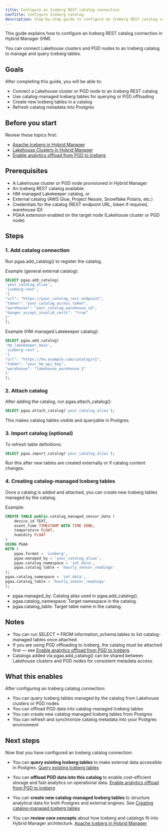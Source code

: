 ```yaml
---
title: Configure an Iceberg REST catalog connection
navTitle: Configure Iceberg catalog
description: Step-by-step guide to configure an Iceberg REST catalog connection in Hybrid Manager for querying Iceberg tables from Lakehouse clusters or PGD nodes.
---
```


This guide explains how to configure an Iceberg REST catalog connection in Hybrid Manager (HM).

You can connect Lakehouse clusters and PGD nodes to an Iceberg catalog to manage and query Iceberg tables.

## Goals

After completing this guide, you will be able to:

- Connect a Lakehouse cluster or PGD node to an Iceberg REST catalog
- Use catalog-managed Iceberg tables for querying or PGD offloading
- Create new Iceberg tables in a catalog
- Refresh catalog metadata into Postgres

## Before you start

Review these topics first:

- [Apache Iceberg in Hybrid Manager](../../iceberg)
- [Lakehouse Clusters in Hybrid Manager](../../lakehouse)
- [Enable analytics offload from PGD to Iceberg](./offload-pgd-to-iceberg)

## Prerequisites

- A Lakehouse cluster or PGD node provisioned in Hybrid Manager
- An Iceberg REST catalog available:
- HM-managed Lakekeeper catalog, or
- External catalog (AWS Glue, Project Nessie, Snowflake Polaris, etc.)
- Credentials for the catalog (REST endpoint URL, token if required, warehouse ID)
- PGAA extension enabled on the target node (Lakehouse cluster or PGD node)

## Steps

### 1. Add catalog connection

Run pgaa.add_catalog() to register the catalog.

Example (general external catalog):

```sql
SELECT pgaa.add_catalog(
'your_catalog_alias',
'iceberg-rest',
'{
"url": "https://your_catalog_rest_endpoint",
"token": "your_catalog_access_token",
"warehouse": "your_catalog_warehouse_id",
"danger_accept_invalid_certs": "true"
}'
);
```

Example (HM-managed Lakekeeper catalog):

```sql
SELECT pgaa.add_catalog(
'hm_lakekeeper_main',
'iceberg-rest',
'{
"url": "https://hm.example.com/catalog/v1",
"token": "your_hm_api_key",
"warehouse": "lakehouse_warehouse_1"
}'
);
```

### 2. Attach catalog

After adding the catalog, run pgaa.attach_catalog():

```sql
SELECT pgaa.attach_catalog('your_catalog_alias');
```
This makes catalog tables visible and queryable in Postgres.

### 3. Import catalog (optional)

To refresh table definitions:

```sql
SELECT pgaa.import_catalog('your_catalog_alias');
```
Run this after new tables are created externally or if catalog content changes.

### 4. Creating catalog-managed Iceberg tables

Once a catalog is added and attached, you can create new Iceberg tables managed by the catalog.

Example:

```sql
CREATE TABLE public.catalog_managed_sensor_data (
    device_id TEXT,
    event_time TIMESTAMP WITH TIME ZONE,
    temperature FLOAT,
    humidity FLOAT
)
USING PGAA
WITH (
    pgaa.format = 'iceberg',
    pgaa.managed_by = 'your_catalog_alias',
    pgaa.catalog_namespace = 'iot_data',
    pgaa.catalog_table = 'hourly_sensor_readings'
);
pgaa.catalog_namespace = 'iot_data',
pgaa.catalog_table = 'hourly_sensor_readings'
);
```

- pgaa.managed_by: Catalog alias used in pgaa.add_catalog().
- pgaa.catalog_namespace: Target namespace in the catalog.
- pgaa.catalog_table: Target table name in the catalog.

## Notes

- You can run SELECT * FROM information_schema.tables to list catalog-managed tables once attached.
- If you are using PGD offloading to Iceberg, the catalog must be attached first — see [Enable analytics offload from PGD to Iceberg](./offload-pgd-to-iceberg).
- Catalogs added via pgaa.add_catalog() can be shared between Lakehouse clusters and PGD nodes for consistent metadata access.

## What this enables

After configuring an Iceberg catalog connection:

- You can query Iceberg tables managed by the catalog from Lakehouse clusters or PGD nodes
- You can offload PGD data into catalog-managed Iceberg tables
- You can create new catalog-managed Iceberg tables from Postgres
- You can refresh and synchronize catalog metadata into your Postgres environment

## Next steps
Now that you have configured an Iceberg catalog connection:

- You can **query existing Iceberg tables** to make external data accessible in Postgres.
[Query existing Iceberg tables](./query-iceberg-existing-tables)

- You can **offload PGD data into this catalog** to enable cost-efficient storage and fast analytics on operational data.
[Enable analytics offload from PGD to Iceberg](./offload-pgd-to-iceberg)

- You can **create new catalog-managed Iceberg tables** to structure analytical data for both Postgres and external engines.
See [Creating catalog-managed Iceberg tables](#creating-catalog-managed-iceberg-tables)

- You can **review core concepts** about how Iceberg and catalogs fit into Hybrid Manager architecture.
[Apache Iceberg in Hybrid Manager](../iceberg)
